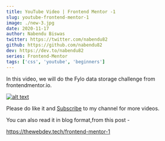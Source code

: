 ```yaml
---
title: YouTube Video | Frontend Mentor -1
slug: youtube-frontend-mentor-1
image: ./new-3.jpg
date: 2020-11-17
author: Nabendu Biswas
twitter: https://twitter.com/nabendu82
github: https://github.com/nabendu82
dev: https://dev.to/nabendu82
series: Frontend-Mentor
tags: ['css', 'youtube', 'beginners']
---
```


In this video, we will do the Fylo data storage challenge from frontendmentor.io. 

<div className={styles.image__small}>

[![alt text](https://res.cloudinary.com/dxkxvfo2o/image/upload/v1606203570/frontend-mentor-1_hl24ze.jpg)](https://www.youtube.com/watch?v=bUdZImKSFnI "Frontend Mentor")

</div>

Please do like it and [Subscribe](https://www.youtube.com/channel/UCRf7mazcufqZxd2pR3oQJuQ?sub_confirmation=1) to my channel for more videos.

You can also read it in blog format,from this post -

https://thewebdev.tech/frontend-mentor-1


